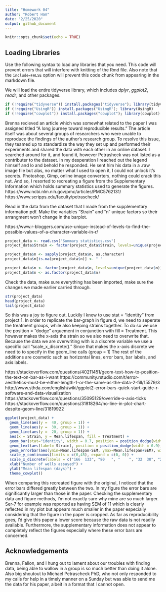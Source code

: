 ```yaml
---
title: "Homework 04"
author: "Robert Han"
date: "2/25/2020"
output: github_document
---
```


```r
knitr::opts_chunk$set(echo = TRUE)
```

## Loading Libraries
Use the following syntax to load any libraries that you need. This code will prevent errors that will interfere with knitting of the Rmd file.
Also note that the `include=FALSE` option will prevent this code chunk from appearing in the markdown file.

We will load the entire tidyverse library, which includes *dplyr*, *ggplot2*, *readr*, and other packages.

```r
if (!require("tidyverse")) install.packages("tidyverse"); library(tidyverse)
if (!require("UsingR")) install.packages("UsingR"); library(UsingR)
if (!require("cowplot")) install.packages("cowplot"); library(cowplot)

```

Brenna recieved an article which was somewhat related to the paper I was assigned titled "A long journey toward
reproducible results." The article itself was about several groups of researchers who were unable to reproduce the
findings of the author's research group. To resolve this issue, they teamed up to standardize the way they set up 
and performed their experiments and shared the data with each other in an online dataset. I searched around for it, 
and found it, however Petrasheck was not listed as a contributer to the dataset. In my desperation I reached out the 
legend himself and lo and behold he responded. He sent him his data in a .raw image file but alas, no matter what I used to
open it, I could not unlock it's secrets. Photoshop, Gimp, online image converters, nothing could crack this nut. And so, I
resorted to recreating a figure from the Supplementary Information which holds summary statistics used to generate the
figures. 
https://www.ncbi.nlm.nih.gov/pmc/articles/PMC5762131/
https://www.scripps.edu/faculty/petrascheck/

Read in the data from the dataset that I made from the supplementary information pdf. Make the variables "Strain" and "n" 
unique factors so their arrangment won't change in the barplot.

https://www.r-bloggers.com/use-unique-instead-of-levels-to-find-the-possible-values-of-a-character-variable-in-r/
```r
project_data <- read.csv("Summary statistics.csv")
project_data$Strain <- factor(project_data$Strain, levels=unique(project_data$Strain))

project_data$n <- sapply(project_data$n, as.character)
project_data$n[is.na(project_data$n)] <- " "

project_data$n <- factor(project_data$n, levels=unique(project_data$n))
project_data$n <- as.factor(project_data$n)
```

Check the data, make sure everything has been imported, make sure the changes we made earlier carried through.
```r
str(project_data)
head(project_data)
tail(project_data)
```

So this was a joy to figure out. Luckily I knew to use stat = "identity" from project 1. In order to replicate the bar-graph
in figure d, we need to seperate the treatment groups, while also keeping strains together. To do so we use the position =
"dodge" arguement in conjunction with fill = Treatment. This however makes the x-axis the strain so we also need to
overwrite that. Because the data we are overwriting with is a discrete variable we use a specific call "scale_x_discrete()."
Since that makes the x-axis discrete we need to to specify in the geom_line calls (group = 1)
The rest of the additions are cosmetic such as horizontal lines, error bars, bar labels, and axis labels.

https://stackoverflow.com/questions/40211451/geom-text-how-to-position-the-text-on-bar-as-i-want
https://community.rstudio.com/t/error-aesthetics-must-be-either-length-1-or-the-same-as-the-data-2-fill/15579/3
http://www.sthda.com/english/wiki/ggplot2-error-bars-quick-start-guide-r-software-and-data-visualization
https://stackoverflow.com/questions/35095129/override-x-axis-ticks
https://stackoverflow.com/questions/31818264/no-line-in-plot-chart-despite-geom-line/31819922
```r
ggplot(project_data) +
  geom_line(aes(y =  40, group = 1)) +
  geom_line(aes(y =  30, group = 1)) +
  geom_line(aes(y =  20, group = 1)) +
  aes(x = Strain, y = Mean.lifespan, fill = Treatment) +
  geom_bar(stat="identity", width = 0.7, position = position_dodge(width = 1)) +
  geom_text(aes(label= Strain), position = position_dodge(width = 0.9), vjust = -1) +
  geom_errorbar(aes(ymin=Mean.lifespan-SEM, ymax=Mean.lifespan+SEM), width=.2, position=position_dodge(.9)) +
  scale_y_continuous(limits = c(0,45), expand = c(0, 0)) +
  scale_x_discrete(labels = c("166  133", "80   ", "    ", "32  30", "24  32", "24  30", "32  32", "32  48", "31  42", "43  55", "31  40", "32  40", "48  64", "64  71", "32  30", "40  56")) +
  xlab("Number of wells assayed") +
  ylab("Mean lifespan (days)") +
  theme_cowplot() 

```

When comparing this recreated figure with the original, I noticed that the error bars differed greatly between the two. In 
my figure the error bars are significantly larger than those in the paper. Checking the supplementary data and figure 
methods, I'm not exactly sure why mine are so much larger. Ser-7 for example was reported as having SEM of 11 which is
clearly reflected in my plot but appears much smaller in the paper especially considering that the figure in the paper is
cropped. As far as reproducibility goes, I'd give this paper a lower score because the raw data is not readily available.
Furthermore, the supplementary information does not appear to completely reflect the figures especially where these error
bars are concerned.


## Acknowledgements

Brenna, Fallon, and I hung out to lament about our troubles with finding data, being able to wallow in a group is so much
better than doing it alone. Also big shoutout to Michael Petrascheck PhD, who not only responded to my calls for help in a
timely manner on a Sunday but was able to send me the data for his paper, albeit in a format that I cannot open. 
